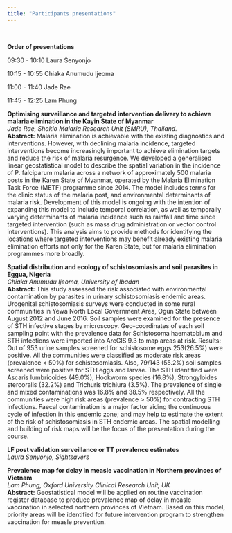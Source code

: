 ```yaml
---
title: "Participants presentations"
---
```


<br/>

**Order of presentations**

09:30 - 10:10 Laura Senyonjo

10:15 - 10:55 Chiaka Anumudu Ijeoma

11:00 - 11:40 Jade Rae

11:45 - 12:25 Lam Phung

**Optimising surveillance and targeted intervention delivery to achieve malaria elimination in the Kayin State of Myanmar**\
*Jade Rae, Shoklo Malaria Research Unit (SMRU), Thailand.*\
**Abstract:** Malaria elimination is achievable with the existing diagnostics and interventions. However, with declining malaria incidence, targeted interventions become increasingly important to achieve elimination targets and reduce the risk of malaria resurgence. We developed a generalised linear geostatistical model to describe the spatial variation in the incidence of P. falciparum malaria across a network of approximately 500 malaria posts in the Karen State of Myanmar, operated by the Malaria Elimination Task Force (METF) programme since 2014. The model includes terms for the clinic status of the malaria post, and environmental determinants of malaria risk. Development of this model is ongoing with the intention of expanding this model to include temporal correlation, as well as temporally varying determinants of malaria incidence such as rainfall and time since targeted intervention (such as mass drug administration or vector control interventions). This analysis aims to provide methods for identifying the locations where targeted interventions may benefit already existing malaria elimination efforts not only for the Karen State, but for malaria elimination programmes more broadly. 

**Spatial distribution and ecology of schistosomiasis and soil parasites in Eggua, Nigeria**\
*Chiaka Anumudu Ijeoma, University of Ibadan*\
**Abstract:**
This study assessed the risk associated with environmental contamination by parasites in urinary schistosomiasis endemic areas. Urogenital schistosomiasis surveys were conducted in some rural communities in Yewa North Local Government Area, Ogun State between August 2012 and June 2016. Soil samples were examined for the presence of STH infective stages by microscopy. Geo-coordinates of each soil sampling point with the prevalence data for Schistosoma haematobium and STH infections were imported into ArcGIS 9.3 to map areas at risk. 
Results: Out of 953 urine samples screened for schistosome eggs 253(26.5%) were positive. All the communities were classified as moderate risk areas (prevalence < 50%) for schistosomiasis.  Also, 79/143 (55.2%) soil samples screened were positive for STH eggs and larvae. The STH identified were Ascaris lumbricoides (49.0%), Hookworm species (16.8%), Strongyloides stercoralis (32.2%) and Trichuris trichiura (3.5%). The prevalence of single and mixed contaminations was 16.8% and 38.5% respectively. All the communities were high risk areas (prevalence > 50%) for contracting STH infections. Faecal contamination is a major factor aiding the continuous cycle of infection in this endemic zone; and may help to estimate the extent of the risk of schistosomiasis in STH endemic areas. The spatial modelling and building of risk maps  will be the focus of the presentation during the course.


**LF post validation surveillance or TT prevalence estimates**\
*Laura Senyonjo, Sightsavers*


**Prevalence map for delay in measle vaccination in Northern provinces of Vietnam**\
*Lam Phung, Oxford University Clinical Research Unit, UK*\
**Abstract:** Geostatistical model will be applied on routine vaccination register database to produce prevalence map of delay in measle vaccination in selected northern provinces of Vietnam. Based on this model, priority areas will be identified for future intervention program to strengthen vaccination for measle prevention.
